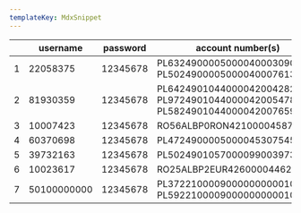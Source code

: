 ```yaml
---
templateKey: MdxSnippet
---
```


||username|password|account number(s)|brand|
|--- |--- |--- |--- |--- |
|1|22058375|12345678|PL63249000050000400030900682 PL50249000050000400076134538|Alior Bank|
|2|81930359|12345678|PL64249010440000420042820498 PL97249010440000420054784466 PL58249010440000420076598334|TMUB|
|3|10007423|12345678|RO56ALBP0RON421000045875|TMRO|
|4|60370698|12345678|PL47249000050000453075450686|BPRO|
|5|39732163|12345678|PL50249010570000990039732163|KWPL|
|6|10023617|12345678|RO25ALBP2EUR426000044627|KWRO|
|7|50100000000|12345678|PL37221000090000000000103589 PL59221000090000000000103581|MFUG|
